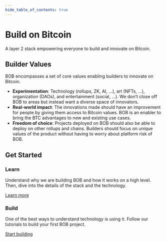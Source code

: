 ```yaml
---
hide_table_of_contents: true
---
```


<div className={styles.hero}>
  <div>
    <h1 className="hero__title">Build on Bitcoin</h1>
    <p className="hero__subtitle">A layer 2 stack empowering everyone to build and innovate on Bitcoin.</p>
  </div>
</div>

## Builder Values

BOB encompasses a set of core values enabling builders to innovate on Bitcoin.

- **Experimentation**: Technology (rollups, ZK, AI, …), art (NFTs, …), organization (DAOs), and entertainment (social, …). We don’t close off BOB to areas but instead want a diverse space of innovators.
- **Real-world impact**: The innovations made should have an improvement for people by giving them access to Bitcoin values. BOB is an enabler to bring the BTC advantages to new and existing use cases.
- **Freedom of choice**: Projects deployed on BOB should also be able to deploy on other rollups and chains. Builders should focus on unique values of the product without having to worry about platform risk of BOB.

<div className="row" style={{marginTop: '2rem'}}>
  <div className="col">
    <h2>Get Started</h2>
  </div>
</div>
<div className="row">
    <div className="col">
        <div className="card">
            <div className="card__header">
              <h3>Learn</h3>
            </div>
            <div className="card__body">
              <p>
                Understand why we are building BOB and how it works on a high level. Then, dive into the details of the stack and the technology.
              </p>
            </div>
            <div className="card__footer">
                <a href="/docs/learn/introduction/ideal-l2" className="button button--block button--secondary">Learn more</a>
            </div>
        </div>
    </div>
    <div className="col">
        <div className="card">
            <div className="card__header">
              <h3>Build</h3>
            </div>
            <div className="card__body">
              <p>
                One of the best ways to understand technology is using it. Follow our tutorials to build your first BOB project.
              </p>
            </div>
            <div className="card__footer">
                <a href="/docs/build" className="button button--block button--primary">Start building</a>
            </div>
        </div>
    </div>
</div>
